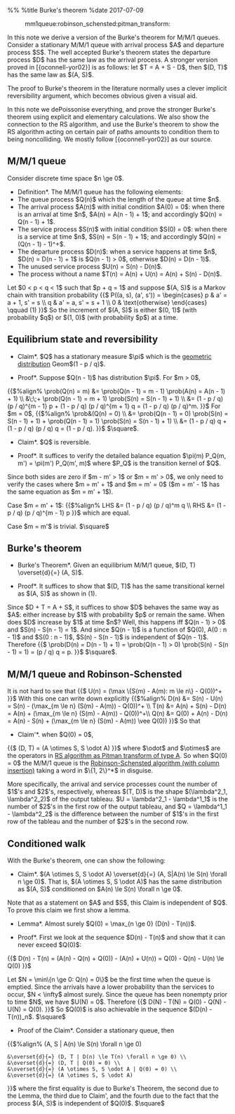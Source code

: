 %%<!-- -*- mode: text; -*- -->
%title Burke's theorem
%date 2017-07-09

:mm1queue:robinson_schensted:pitman_transform:

In this note we derive a version of the Burke's theorem for M/M/1 queues.
Consider a stationary M/M/1 queue with arrival process $A$ and departure process $S$.
The well accepted Burke's theorem states the departure process $D$ has the same law as the arrival process.
A stronger version proved in [{oconnell-yor02}] is as follows: let $T = A + S - D$, then $(D, T)$ has the same law as $(A, S)$.

The proof to Burke's theorem in the literature normally uses a clever implicit reversibility argument, which becomes obvious given a visual aid.

In this note we dePoissonise everything, and prove the stronger Burke's theorem using explicit and elementary calculations.
We also show the connection to the RS algorithm, and use the Burke's theorem to show the RS algorithm acting on certain pair of paths amounts to condition them to being noncolliding.
We mostly follow [{oconnell-yor02}] as our source.

== M/M/1 queue ==
Consider discrete time space $n \ge 0$.

*Definition*. The M/M/1 queue has the following elements:
* The queue process $Q(n)$ which the length of the queue at time $n$.
* The arrival process $A(n)$ with initial condition $A(0) = 0$: when there is an arrival at time $n$, $A(n) = A(n - 1) + 1$; and accordingly $Q(n) = Q(n - 1) + 1$.
* The service process $S(n)$ with initial condition $S(0) = 0$: when there is a service at time $n$, $S(n) = S(n - 1) + 1$; and accordingly $Q(n) = (Q(n - 1) - 1)^+$.
* The departure process $D(n)$: when a service happens at time $n$, $D(n) = D(n - 1) + 1$ is $Q(n - 1) > 0$, otherwise $D(n) = D(n - 1)$.
* The unused service process $U(n) = S(n) - D(n)$.
* The process without a name $T(n) = A(n) + U(n) = A(n) + S(n) - D(n)$.

Let $0 < p < q < 1$ such that $p + q = 1$ and suppose $(A, S)$ is a Markov chain with transition probability
{{$
P((a, s), (a', s')) = \begin{cases} p & a' = a + 1, s' = s \\ q & a' = a, s' = s + 1 \\ 0 & \text{otherwise} \end{cases} \qquad (1)
}}$
So the increment of $(A, S)$ is either $(0, 1)$ (with probability $q$) or $(1, 0)$ (with probability $p$) at a time.

== Equilibrium state and reversibility ==
*Claim*. $Q$ has a stationary measure $\pi$ which is the [[geometric_distribution|geometric distribution]] Geom$(1 - p / q)$.

*Proof*. Suppose $Q(n - 1)$ has distribution $\pi$. For $m > 0$, 
{{$%align%
\prob(Q(n) = m) &= \prob(Q(n - 1) = m - 1) \prob(A(n) = A(n - 1) + 1) \\
&\;\;+ \prob(Q(n - 1) = m + 1) \prob(S(n) = S(n - 1) + 1) \\
&= (1 - p / q) (p / q)^{m - 1} p + (1 - p / q) (p / q)^{m + 1} q = (1 - p / q) (p / q)^m.
}}$
For $m = 0$,
{{$%align%
\prob&(Q(n) = 0) \\
&= \prob(Q(n - 1) = 0) \prob(S(n) = S(n - 1) + 1) + \prob(Q(n - 1) = 1) \prob(S(n) = S(n - 1) + 1) \\
&= (1 - p / q) q + (1 - p / q) (p / q) q = (1 - p / q).
}}$
$\square$.

*Claim*. $Q$ is reversible.

*Proof*. It suffices to verify the detailed balance equation $\pi(m) P_Q(m, m') = \pi(m') P_Q(m', m)$ where $P_Q$ is the transition kernel of $Q$.
Since both sides are zero if $m - m' > 1$ or $m = m' > 0$, we only need to verify the cases where $m = m' + 1$ and $m = m' = 0$ ($m = m' - 1$ has the same equation as $m = m' + 1$).

Case $m = m' + 1$:
{{$%align%
LHS &= (1 - p / q) (p / q)^m q \\
RHS &= (1 - p / q) (p / q)^{m - 1} p
}}$
which are equal.

Case $m = m'$ is trivial. 
$\square$

== Burke's theorem ==
*Burke's Theorem*. Given an equilibrium M/M/1 queue, $(D, T) \overset{d}{=} (A, S)$.

*Proof*. It suffices to show that $(D, T)$ has the same transitional kernel as $(A, S)$ as shown in (1).
Since $D + T = A + S$, it suffices to show $D$ behaves the same way as $A$: either increase by $1$ with probability $p$ or remain the same.
When does $D$ increase by $1$ at time $n$? Well, this happens iff $Q(n - 1) > 0$ and $S(n) - S(n - 1) = 1$.
And since $Q(n - 1)$ is a function of $Q(0), A(0 : n - 1)$ and $S(0 : n - 1)$, $S(n) - S(n - 1)$ is independent of $Q(n - 1)$.
Therefore
{{$
\prob(D(n) = D(n - 1) + 1) = \prob(Q(n - 1) > 0) \prob(S(n) - S(n - 1) = 1) = (p / q) q = p.
}}$
$\square$.

== M/M/1 queue and Robinson-Schensted ==
It is not hard to see that
{{$
U(n) = (\max \{S(m) - A(m): m \le n\} - Q(0))^+
}}$
With this one can write down explicitly
{{$%align%
D(n) &= S(n) - U(n) = S(n) - (\max_{m \le n} (S(m) - A(m)) - Q(0))^+ \\
T(n) &= A(n) + S(n) - D(n) = A(n) + (\max_{m \le n} (S(m) - A(m)) - Q(0))^+\\
Q(n) &= Q(0) + A(n) - D(n) = A(n) - S(n) + (\max_{m \le n} (S(m) - A(m)) \vee Q(0))
}}$
So that 

*Claim'*. when $Q(0) = 0$,
{{$
(D, T) = (A \otimes S, S \odot A)
}}$
where $\odot$ and $\otimes$ are the operators in [[rs_pitman_type_a|RS algorithm as Pitman transform of type A]]. 
So when $Q(0) = 0$ the M/M/1 queue is the [[robinson_schensted|Robinson-Schensted algorithm (with column insertion)]] taking a word in $\{1, 2\}^*$ in disguise.

More specifically, the arrival and service processes count the number of $1$'s and $2$'s, respectively, whereas $(T, D)$ is the shape $(\lambda^2_1, \lambda^2_2)$ of the output tableau.
$U = \lambda^2_1 - \lambda^1_1$ is the number of $2$'s in the first row of the output tableau, and
$Q = \lambda^1_1 - \lambda^2_2$ is the difference between the number of $1$'s in the first row of the tableau and the number of $2$'s in the second row.

== Conditioned walk ==
With the Burke's theorem, one can show the following:

*Claim*. $(A \otimes S, S \odot A) \overset{d}{=} (A, S|A(n) \le S(n) \forall n \ge 0)$. That is, $(A \otimes S, S \odot A)$ has the same distribution as $(A, S)$ conditioned on $A(n) \le S(n) \forall n \ge 0$.

Note that as a statement on $A$ and $S$, this Claim is independent of $Q$. 
To prove this claim we first show a lemma.

*Lemma*. Almost surely $Q(0) = \max_{n \ge 0} (D(n) - T(n))$.

*Proof*. First we look at the sequence $D(n) - T(n)$ and show that it can never exceed $Q(0)$:
{{$
D(n) - T(n) = (A(n) - Q(n) + Q(0)) - (A(n) + U(n)) = Q(0) - Q(n) - U(n) \le Q(0)
}}$

Let $N = \min\{n \ge 0: Q(n) = 0\}$ be the first time when the queue is emptied.
Since the arrivals have a lower probability than the services to occur, $N < \infty$ almost surely.
Since the queue has been nonempty prior to time $N$, we have $U(N) = 0$.
Therefore
{{$
D(N) - T(N) = Q(0) - Q(N) - U(N) = Q(0).
}}$
So $Q(0)$ is also achievable in the sequence $(D(n) - T(n))_n$. $\square$

*Proof of the Claim*. Consider a stationary queue, then
{{$%align%
(A, S | A(n) \le S(n) \forall n \ge 0) 
 &\overset{d}{=} (D, T | D(n) \le T(n) \forall n \ge 0) \\
 &\overset{d}{=} (D, T | Q(0) = 0) \\
 &\overset{d}{=} (A \otimes S, S \odot A | Q(0) = 0) \\
 &\overset{d}{=} (A \otimes S, S \odot A)
}}$
where the first equality is due to Burke's Theorem, the second due to the Lemma, the third due to Claim', and the fourth due to the fact that the process $(A, S)$ is independent of $Q(0)$. $\square$
